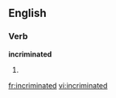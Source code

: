 ==English==

===Verb===
'''incriminated'''

# {{present participle of|[[incriminate]]}}

[[fr:incriminated]]
[[vi:incriminated]]